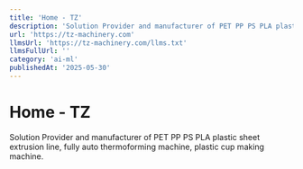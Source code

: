 ```yaml
---
title: 'Home - TZ'
description: 'Solution Provider and manufacturer of PET PP PS PLA plastic sheet extrusion line, fully auto thermoforming machine, plastic cup making machine.'
url: 'https://tz-machinery.com'
llmsUrl: 'https://tz-machinery.com/llms.txt'
llmsFullUrl: ''
category: 'ai-ml'
publishedAt: '2025-05-30'
---
```


# Home - TZ

Solution Provider and manufacturer of PET PP PS PLA plastic sheet extrusion line, fully auto thermoforming machine, plastic cup making machine.
